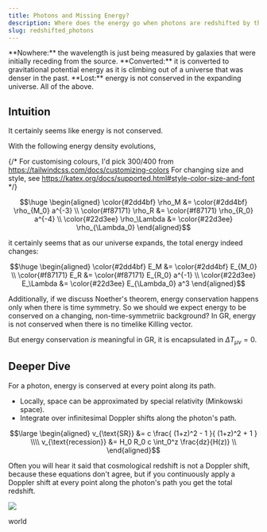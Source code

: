 ```yaml
---
title: Photons and Missing Energy?
description: Where does the energy go when photons are redshifted by the expansion of the universe?
slug: redshifted_photons
---
```





<RadioQuestion question="Where does the energy go when photons are redshifted by the expansion of the universe?">
    <RadioQuestionAnswer content="A">**Nowhere:** the wavelength is just being measured by galaxies that were initially receding from the source.</RadioQuestionAnswer>
    <RadioQuestionAnswer content="B">**Converted:** it is converted to gravitational potential energy as it is climbing out of a universe that was denser in the past.</RadioQuestionAnswer>
    <RadioQuestionAnswer content="C">**Lost:** energy is not conserved in the expanding universe.</RadioQuestionAnswer>
    <RadioQuestionAnswer content="D">All of the above.</RadioQuestionAnswer>
</RadioQuestion>


## Intuition

It certainly seems like energy is not conserved.

With the following energy density evolutions,


{/* 
For customising colours, I'd pick 300/400 from https://tailwindcss.com/docs/customizing-colors
For changing size and style, see https://katex.org/docs/supported.html#style-color-size-and-font 
*/}


```math
\huge
\begin{aligned}
\color{#2dd4bf}   \rho_M       &=  \color{#2dd4bf} \rho_{M_0} a^{-3} \\
\color{#f87171}   \rho_R       &=  \color{#f87171} \rho_{R_0} a^{-4} \\
\color{#22d3ee}   \rho_\Lambda &=  \color{#22d3ee} \rho_{\Lambda_0}
\end{aligned}
```

it certainly seems that as our universe expands, the total energy indeed changes:


```math
\huge
\begin{aligned}
\color{#2dd4bf}    E_M          &=   \color{#2dd4bf}  E_{M_0} \\
\color{#f87171}    E_R          &=   \color{#f87171}  E_{R_0} a^{-1} \\
\color{#22d3ee}    E_\Lambda    &=   \color{#22d3ee}  E_{\Lambda_0} a^3
\end{aligned}
```

Additionally, if we discuss Noether's theorem, energy conservation happens only when there is time symmetry. So we should we expect 
energy to be conserved on a changing, non-time-symmetriic background? In GR, energy is not conserved when there is no timelike Killing vector.

But energy conservation *is* meaningful in GR, it is encapsulated in $\Delta T_{\mu\nu} = 0$.

## Deeper Dive

For a photon, <span class="text-amber-400">energy is conserved at every point along its path.</span>

* <span class="text-emerald-400">Locally,</span> space can be approximated by <span class="text-emerald-400">special relativity</span> (Minkowski space).
* <span class="text-red-400">Integrate over infinitesimal Doppler shifts</span> along the photon's path.

```math
\large
\begin{aligned}
v_{\text{SR}}   &=   c \frac{ (1+z)^2 - 1 }{ (1+z)^2 + 1 } \\\\
v_{\text{recession}}  &= H_0 R_0 c \int_0^z \frac{dz}{H(z)} \\
\end{aligned}
```

Often you will hear it said that cosmological redshift is 
not a Doppler shift, because these equations don't agree, 
but if you continuously apply a Doppler shift at every 
point along the photon's path you get the total redshift.

![](example_image.png)

<Accordion title="hello">
    <p>world</p>
</Accordion>